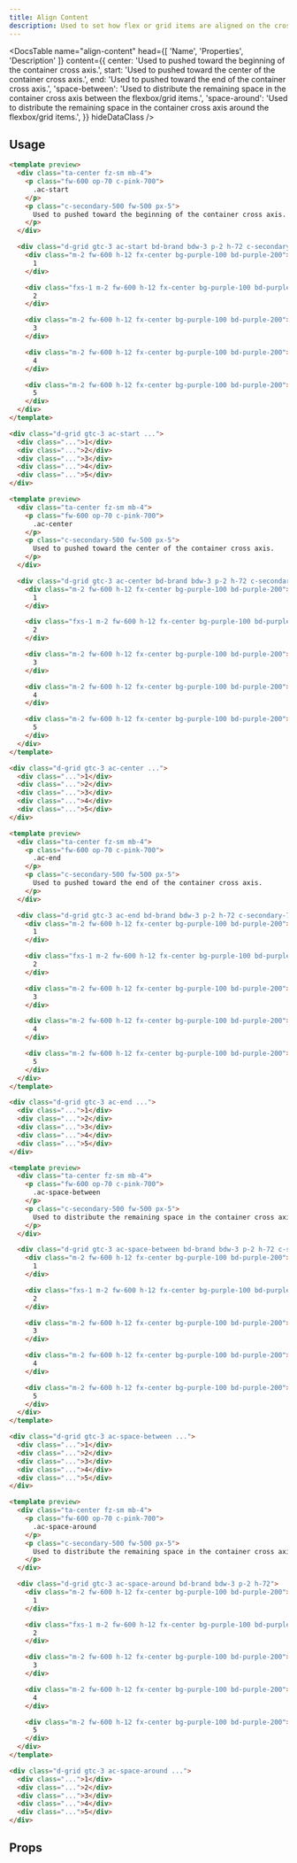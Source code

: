 ```yaml
---
title: Align Content
description: Used to set how flex or grid items are aligned on the cross axis.
---
```


<DocsTable
  name="align-content"
  head={[
    'Name',
    'Properties',
    'Description'
  ]}
  content={{
    center: 'Used to pushed toward the beginning of the container cross axis.',
    start: 'Used to pushed toward the center of the container cross axis.',
    end: 'Used to pushed toward the end of the container cross axis.',
    'space-between': 'Used to distribute the remaining space in the container cross axis between the flexbox/grid items.',
    'space-around': 'Used to distribute the remaining space in the container cross axis around the flexbox/grid items.',
  }}
  hideDataClass
/>

## Usage

```html rose
<template preview>
  <div class="ta-center fz-sm mb-4">
    <p class="fw-600 op-70 c-pink-700">
      .ac-start
    </p>
    <p class="c-secondary-500 fw-500 px-5">
      Used to pushed toward the beginning of the container cross axis.
    </p>
  </div>

  <div class="d-grid gtc-3 ac-start bd-brand bdw-3 p-2 h-72 c-secondary-700">
    <div class="m-2 fw-600 h-12 fx-center bg-purple-100 bd-purple-200">
      1
    </div>

    <div class="fxs-1 m-2 fw-600 h-12 fx-center bg-purple-100 bd-purple-200">
      2
    </div>

    <div class="m-2 fw-600 h-12 fx-center bg-purple-100 bd-purple-200">
      3
    </div>

    <div class="m-2 fw-600 h-12 fx-center bg-purple-100 bd-purple-200">
      4
    </div>

    <div class="m-2 fw-600 h-12 fx-center bg-purple-100 bd-purple-200">
      5
    </div>
  </div>
</template>

<div class="d-grid gtc-3 ac-start ...">
  <div class="...">1</div>
  <div class="...">2</div>
  <div class="...">3</div>
  <div class="...">4</div>
  <div class="...">5</div>
</div>
```


```html rose
<template preview>
  <div class="ta-center fz-sm mb-4">
    <p class="fw-600 op-70 c-pink-700">
      .ac-center
    </p>
    <p class="c-secondary-500 fw-500 px-5">
      Used to pushed toward the center of the container cross axis.
    </p>
  </div>

  <div class="d-grid gtc-3 ac-center bd-brand bdw-3 p-2 h-72 c-secondary-700">
    <div class="m-2 fw-600 h-12 fx-center bg-purple-100 bd-purple-200">
      1
    </div>

    <div class="fxs-1 m-2 fw-600 h-12 fx-center bg-purple-100 bd-purple-200">
      2
    </div>

    <div class="m-2 fw-600 h-12 fx-center bg-purple-100 bd-purple-200">
      3
    </div>

    <div class="m-2 fw-600 h-12 fx-center bg-purple-100 bd-purple-200">
      4
    </div>

    <div class="m-2 fw-600 h-12 fx-center bg-purple-100 bd-purple-200">
      5
    </div>
  </div>
</template>

<div class="d-grid gtc-3 ac-center ...">
  <div class="...">1</div>
  <div class="...">2</div>
  <div class="...">3</div>
  <div class="...">4</div>
  <div class="...">5</div>
</div>
```


```html rose
<template preview>
  <div class="ta-center fz-sm mb-4">
    <p class="fw-600 op-70 c-pink-700">
      .ac-end
    </p>
    <p class="c-secondary-500 fw-500 px-5">
      Used to pushed toward the end of the container cross axis.
    </p>
  </div>

  <div class="d-grid gtc-3 ac-end bd-brand bdw-3 p-2 h-72 c-secondary-700">
    <div class="m-2 fw-600 h-12 fx-center bg-purple-100 bd-purple-200">
      1
    </div>

    <div class="fxs-1 m-2 fw-600 h-12 fx-center bg-purple-100 bd-purple-200">
      2
    </div>

    <div class="m-2 fw-600 h-12 fx-center bg-purple-100 bd-purple-200">
      3
    </div>

    <div class="m-2 fw-600 h-12 fx-center bg-purple-100 bd-purple-200">
      4
    </div>

    <div class="m-2 fw-600 h-12 fx-center bg-purple-100 bd-purple-200">
      5
    </div>
  </div>
</template>

<div class="d-grid gtc-3 ac-end ...">
  <div class="...">1</div>
  <div class="...">2</div>
  <div class="...">3</div>
  <div class="...">4</div>
  <div class="...">5</div>
</div>
```


```html rose
<template preview>
  <div class="ta-center fz-sm mb-4">
    <p class="fw-600 op-70 c-pink-700">
      .ac-space-between
    </p>
    <p class="c-secondary-500 fw-500 px-5">
      Used to distribute the remaining space in the container cross axis between the flexbox/grid items.
    </p>
  </div>

  <div class="d-grid gtc-3 ac-space-between bd-brand bdw-3 p-2 h-72 c-secondary-700">
    <div class="m-2 fw-600 h-12 fx-center bg-purple-100 bd-purple-200">
      1
    </div>

    <div class="fxs-1 m-2 fw-600 h-12 fx-center bg-purple-100 bd-purple-200">
      2
    </div>

    <div class="m-2 fw-600 h-12 fx-center bg-purple-100 bd-purple-200">
      3
    </div>

    <div class="m-2 fw-600 h-12 fx-center bg-purple-100 bd-purple-200">
      4
    </div>

    <div class="m-2 fw-600 h-12 fx-center bg-purple-100 bd-purple-200">
      5
    </div>
  </div>
</template>

<div class="d-grid gtc-3 ac-space-between ...">
  <div class="...">1</div>
  <div class="...">2</div>
  <div class="...">3</div>
  <div class="...">4</div>
  <div class="...">5</div>
</div>
```

```html rose
<template preview>
  <div class="ta-center fz-sm mb-4">
    <p class="fw-600 op-70 c-pink-700">
      .ac-space-around
    </p>
    <p class="c-secondary-500 fw-500 px-5">
      Used to distribute the remaining space in the container cross axis around the flexbox/grid items.
    </p>
  </div>

  <div class="d-grid gtc-3 ac-space-around bd-brand bdw-3 p-2 h-72">
    <div class="m-2 fw-600 h-12 fx-center bg-purple-100 bd-purple-200">
      1
    </div>

    <div class="fxs-1 m-2 fw-600 h-12 fx-center bg-purple-100 bd-purple-200">
      2
    </div>

    <div class="m-2 fw-600 h-12 fx-center bg-purple-100 bd-purple-200">
      3
    </div>

    <div class="m-2 fw-600 h-12 fx-center bg-purple-100 bd-purple-200">
      4
    </div>

    <div class="m-2 fw-600 h-12 fx-center bg-purple-100 bd-purple-200">
      5
    </div>
  </div>
</template>

<div class="d-grid gtc-3 ac-space-around ...">
  <div class="...">1</div>
  <div class="...">2</div>
  <div class="...">3</div>
  <div class="...">4</div>
  <div class="...">5</div>
</div>
```


## Props

<DocsTable
  name="align-content"
  type="props"
/>


